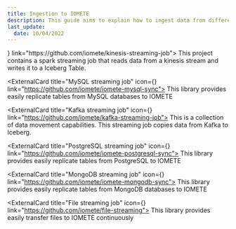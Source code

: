 ```yaml
---
title: Ingestion to IOMETE
description: This guide aims to explain how to ingest data from different sources to IOMETE
last_update:
  date: 10/04/2022
---
```




<GridBox>
<ExternalCard title="Kinesis streaming job" icon={<GithubLogo size={24} weight="bold" />} link="https://github.com/iomete/kinesis-streaming-job">
  This project contains a spark streaming job that reads data from a kinesis stream and writes it to a Iceberg Table.
</ExternalCard>

<ExternalCard title="MySQL streaming job" icon={<GithubLogo size={24} weight="bold" />} link="https://github.com/iomete/iomete-mysql-sync">
  This library provides easily replicate tables from MySQL databases to IOMETE
</ExternalCard>

<ExternalCard title="Kafka streaming job" icon={<GithubLogo size={24} weight="bold" />} link="https://github.com/iomete/kafka-streaming-job">
This is a collection of data movement capabilities. This streaming job copies data from Kafka to Iceberg.
</ExternalCard>

<ExternalCard title="PostgreSQL streaming job" icon={<GithubLogo size={24} weight="bold" />} link="https://github.com/iomete/iomete-postgresql-sync">
This library provides easily replicate tables from PostgreSQL to IOMETE
</ExternalCard>

<ExternalCard title="MongoDB streaming job" icon={<GithubLogo size={24} weight="bold" />} link="https://github.com/iomete/iomete-mongodb-sync">
This library provides easily replicate tables from MongoDB databases to IOMETE
</ExternalCard>

<ExternalCard title="File streaming job" icon={<GithubLogo size={24} weight="bold" />} link="https://github.com/iomete/file-streaming">
This library provides easily transfer files to IOMETE continuously
</ExternalCard>
</GridBox>